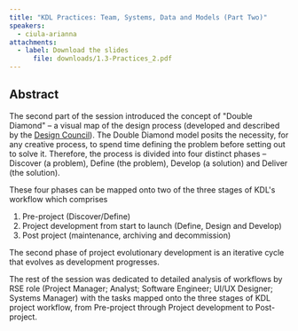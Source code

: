 ```yaml
---
title: "KDL Practices: Team, Systems, Data and Models (Part Two)"
speakers:
  - ciula-arianna
attachments:
  - label: Download the slides
	  file: downloads/1.3-Practices_2.pdf
---
```

## Abstract

The second part of the session introduced the concept of "Double Diamond" – a visual map of the design process (developed and described by the [Design Council](https://www.designcouncil.org.uk/news-opinion/what-framework-innovation-design-councils-evolved-double-diamond)). The Double Diamond model posits the necessity, for any creative process, to spend time defining the problem before setting out to solve it. Therefore, the process is divided into four distinct phases – Discover (a problem), Define (the problem), Develop (a solution) and Deliver (the solution).

These four phases can be mapped onto two of the three stages of KDL's workflow which comprises

1. Pre-project (Discover/Define)
2. Project development from start to launch (Define, Design and Develop)
3. Post project (maintenance, archiving and decommission)

The second phase of project evolutionary development is an iterative cycle that evolves as development progresses.

The rest of the session was dedicated to detailed analysis of workflows by RSE role (Project Manager; Analyst; Software Engineer; UI/UX Designer; Systems Manager) with the tasks mapped onto the three stages of KDL project workflow, from Pre-project through Project development to Post-project.
